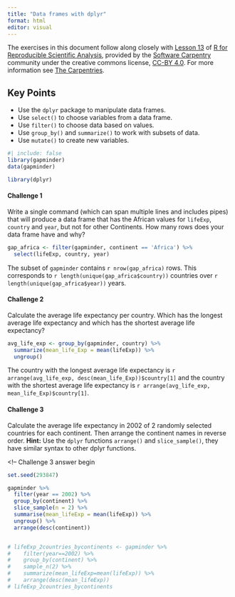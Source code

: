 ```yaml
---
title: "Data frames with dplyr"
format: html
editor: visual
---
```


The exercises in this document follow along closely with [Lesson 13](https://swcarpentry.github.io/r-novice-gapminder/13-dplyr.html) of [R for Reproducible Scientific Analysis](https://swcarpentry.github.io/r-novice-gapminder/), provided by the [Software Carpentry](https://software-carpentry.org/) community under the creative commons license, [CC-BY 4.0](https://creativecommons.org/licenses/by/4.0/). For more information see [The Carpentries](https://carpentries.org/).

::: callout-tip
## Key Points

-   Use the `dplyr` package to manipulate data frames.
-   Use `select()` to choose variables from a data frame.
-   Use `filter()` to choose data based on values.
-   Use `group_by()` and `summarize()` to work with subsets of data.
-   Use `mutate()` to create new variables.
:::

```r
#| include: false
library(gapminder)
data(gapminder)

library(dplyr)
```

#### Challenge 1

Write a single command (which can span multiple lines and includes pipes) that will produce a data frame that has the African values for `lifeExp`, `country` and `year`, but not for other Continents. How many rows does your data frame have and why?

<!-- Challenge 1 answer begin -->

```r
gap_africa <- filter(gapminder, continent == 'Africa') %>%
  select(lifeExp, country, year)
```

The subset of `gapminder` contains `r nrow(gap_africa)` rows. This corresponds to `r length(unique(gap_africa$country))` countries over `r length(unique(gap_africa$year))` years.

<!-- Challenge 1 answer end -->

#### Challenge 2

Calculate the average life expectancy per country. Which has the longest average life expectancy and which has the shortest average life expectancy?

<!-- Challenge 2 answer begin -->

```r
avg_life_exp <- group_by(gapminder, country) %>%
  summarize(mean_life_Exp = mean(lifeExp)) %>%
  ungroup()
```

The country with the longest average life expectancy is `r arrange(avg_life_exp, desc(mean_life_Exp))$country[1]` and the country with the shortest average life expectancy is `r arrange(avg_life_exp, mean_life_Exp)$country[1]`.

<!-- Challenge 2 answer end -->

#### Challenge 3

Calculate the average life expectancy in 2002 of 2 randomly selected countries for each continent. Then arrange the continent names in reverse order. **Hint:** Use the `dplyr` functions `arrange()` and `slice_sample()`, they have similar syntax to other dplyr functions.

\<!-- Challenge 3 answer begin

```r
set.seed(293847)

gapminder %>%
  filter(year == 2002) %>%
  group_by(continent) %>%
  slice_sample(n = 2) %>%
  summarise(mean_lifeExp = mean(lifeExp)) %>%
  ungroup() %>%
  arrange(desc(continent))


# lifeExp_2countries_bycontinents <- gapminder %>%
#    filter(year==2002) %>%
#    group_by(continent) %>%
#    sample_n(2) %>%
#    summarize(mean_lifeExp=mean(lifeExp)) %>%
#    arrange(desc(mean_lifeExp))
# lifeExp_2countries_bycontinents
```

<!-- Challenge 3 answer end -->
